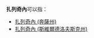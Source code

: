 '''扎列奇內'''可以指：
* [[扎列奇內_(奔薩州)|扎列奇內 (奔薩州)]]
* [[扎列奇內_(斯維爾德洛夫斯克州)|扎列奇內 (斯維爾德洛夫斯克州)]]
{{disambig|Cat=四字地名消歧义}}